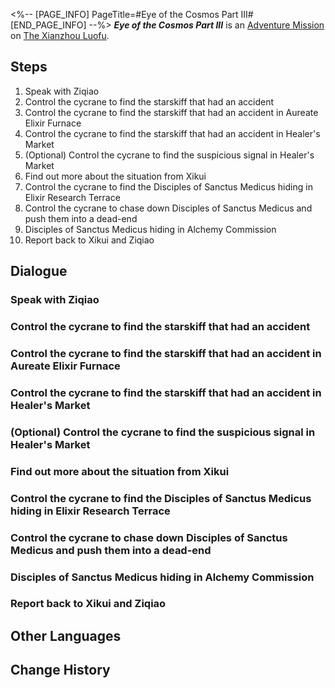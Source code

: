 <%-- [PAGE_INFO]
PageTitle=#Eye of the Cosmos Part III#
[END_PAGE_INFO] --%>
{{Stub|Dialogue.}}
{{Mission Infobox
|id            = 4122103
|title         = 
|image         = <!--Mission Eye of the Cosmos Part III.png-->
|type          = Adventure
|event_name    = 
|chapter       = 
|requirements  = {{subst:void|<!--Unknown: {"Type":"Manual"}-->}}
|summary       = <!--official mission summary from Fate's Atlas-->
|characters    = Arrogant Disciple of Sanctus Medicus; Courier Cycrane; Trailblazer; Xikui; Ziqiao
|startLocation = [[The Xianzhou Luofu]] - [[Alchemy Commission]]
|world         = The Xianzhou Luofu
|area          = Alchemy Commission
|prev          = 
|next          = 
|rewards       = 
}}
'''''Eye of the Cosmos Part III''''' is an [[Adventure Mission]] on [[The Xianzhou Luofu]].

==Steps==
# Speak with Ziqiao
# Control the cycrane to find the starskiff that had an accident
# Control the cycrane to find the starskiff that had an accident in Aureate Elixir Furnace
# Control the cycrane to find the starskiff that had an accident in Healer's Market
# (Optional) Control the cycrane to find the suspicious signal in Healer's Market
# Find out more about the situation from Xikui
# Control the cycrane to find the Disciples of Sanctus Medicus hiding in Elixir Research Terrace
# Control the cycrane to chase down Disciples of Sanctus Medicus and push them into a dead-end
# Disciples of Sanctus Medicus hiding in Alchemy Commission
# Report back to Xikui and Ziqiao

<!--
==Gameplay Notes==

--><!--
==Trial Character==

-->
==Dialogue==
{{Stub Dialogue}}

===Speak with Ziqiao{{subst:void|<!--412210301-->}}===
{{Mission Description|type=adventure|location=Alchemy Commission|The Ambrosial Arbor's growth made Luofu's logistic system malfunction. Now, Heron Express is asking you to control cycranes to find a starskiff of theirs, which had an accident.<br />Speak with Ziqiao and see what she actually needs from you.}}
{{Dialogue Start}}
:{{tx}}
{{Dialogue End}}

===Control the cycrane to find the starskiff that had an accident{{subst:void|<!--412210302-->}}===
{{Mission Description|type=adventure|location=Alchemy Commission|update|Control the cycrane and take off. Your job is important, but you also shouldn't ignore life's beautiful moments around you.}}
{{Dialogue Start}}
:{{tx}}
{{Dialogue End}}

===Control the cycrane to find the starskiff that had an accident in Aureate Elixir Furnace{{subst:void|<!--412210303-->}}===
{{Mission Description|type=adventure|location=Alchemy Commission|update|Ziqiao's records say this starskiff was lost near the Aureate Elixir Furnace. Go there to have a closer look.}}
{{Dialogue Start}}
:{{tx}}
{{Dialogue End}}

===Control the cycrane to find the starskiff that had an accident in Healer's Market{{subst:void|<!--412210304-->}}===
{{Mission Description|type=adventure|location=Alchemy Commission|update|Ziqiao's records say this starskiff was lost in Healer's Market. Go there to have a closer look.}}
{{Dialogue Start}}
:{{tx}}
{{Dialogue End}}

===(Optional) Control the cycrane to find the suspicious signal in Healer's Market{{subst:void|<!--412210305-->}}===
{{Mission Description|type=adventure|location=Alchemy Commission|update|The cycrane seems to have detected an unknown signal near the Healer's Market... Go have a look and you might just find some surprise there.}}
{{Dialogue Start}}
:{{tx}}
{{Dialogue End}}

===Find out more about the situation from Xikui{{subst:void|<!--412210307-->}}===
{{Mission Description|type=adventure|location=Alchemy Commission|update|Something big and unexpected must have happened for the Helm Master's Secretary to personally arrive at the scene.<br />Speak with Xikui to understand more about the situation.}}
{{Dialogue Start}}
:{{tx}}
{{Dialogue End}}

===Control the cycrane to find the Disciples of Sanctus Medicus hiding in Elixir Research Terrace{{subst:void|<!--412210308-->}}===
{{Mission Description|type=adventure|location=Alchemy Commission|update|Seems like these Disciples of Sanctus Medicus are the culprits who broke the roost.<br />These cunning foes went into hiding, but little did they know you were an expert at flying cycranes. Go find them.}}
{{Dialogue Start}}
:{{tx}}
{{Dialogue End}}

===Control the cycrane to chase down Disciples of Sanctus Medicus and push them into a dead-end{{subst:void|<!--412210309-->}}===
{{Mission Description|type=adventure|location=Alchemy Commission|update|These villains are scurrying everywhere, taking advantage of Alchemy Commission's layout. However, with the "eyes in the sky" offered by the cycrane, you will definitely be able to catch them.}}
{{Dialogue Start}}
:{{tx}}
{{Dialogue End}}

===Disciples of Sanctus Medicus hiding in Alchemy Commission{{subst:void|<!--412210310-->}}===
{{Mission Description|type=adventure|location=Alchemy Commission|update|These Disciples of Sanctus Medicus are very cunning, and we need to hit them hard!<br />Do it, brave Trailblazer.}}
{{Dialogue Start}}
:{{tx}}
{{Dialogue End}}

===Report back to Xikui and Ziqiao{{subst:void|<!--412210311-->}}===
{{Mission Description|type=adventure|location=Alchemy Commission|update|The job is done, and you did even better than some senior employees that have been working for a few centuries.<br />Go back to Xikui and Ziqiao quickly to receive your payment.}}
{{Dialogue Start}}
:{{tx}}
{{Dialogue End}}

==Other Languages==
{{Other Languages
|en   = Eye of the Cosmos Part III
|zhs  = 天空之眼•其三
|zht  = 天空之眼•其三
|ja   = 天空の眼・3
|ko   = 천공의 눈•3
|es   = Los ojos del cielo&nbsp;III
|fr   = À vol d'oiseau (partie&nbsp;III)
|ru   = Око космоса III
|th   = ดวงตาแห่งน่านฟ้า 3
|vi   = Đôi Mắt Vũ Trụ 3
|de   = Auge des Himmels (Teil 3)
|id   = Mata Langit (Bagian 3)
|pt   = Olho do Cosmos Parte III
}}

==Change History==
{{Change History|1.2}}
